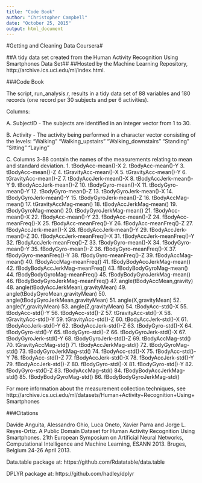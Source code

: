 ```yaml
---
title: "Code Book"
author: "Christopher Campbell"
date: "October 25, 2015"
output: html_document
---
```


#Getting and Cleaning Data Coursera#

##A tidy data set created from the Human Activity Recognition Using Smartphones Data Set##
##Hosted by the Machine Learning Repository, http://archive.ics.uci.edu/ml/index.html.

###Code Book

The script, run_analysis.r, results in a tidy data set of 88 variables and 180 records (one record per 30 subjects and per 6 activities). 

Columns:

A. SubjectID - The subjects are identified in an integer vector from 1 to 30.

B. Activity - The activity being performed in a character vector consisting of the levels:
  "Walking"
  "Walking_upstairs"
  "Walking_downstairs"
  "Standing"
  "Sitting"
  "Laying"
  
C. Columns 3-88 contain the names of the measurements relating to mean and standard deviation.
1.                     tBodyAcc-mean()-X
2.                     tBodyAcc-mean()-Y
3.                     tBodyAcc-mean()-Z
4.                  tGravityAcc-mean()-X
5.                  tGravityAcc-mean()-Y
6.                  tGravityAcc-mean()-Z
7.                 tBodyAccJerk-mean()-X
8.                 tBodyAccJerk-mean()-Y
9.                 tBodyAccJerk-mean()-Z
10.                   tBodyGyro-mean()-X
11.                   tBodyGyro-mean()-Y
12.                   tBodyGyro-mean()-Z
13.               tBodyGyroJerk-mean()-X
14.               tBodyGyroJerk-mean()-Y
15.               tBodyGyroJerk-mean()-Z
16.                   tBodyAccMag-mean()
17.                tGravityAccMag-mean()
18.               tBodyAccJerkMag-mean()
19.                  tBodyGyroMag-mean()
20.              tBodyGyroJerkMag-mean()
21.                    fBodyAcc-mean()-X
22.                    fBodyAcc-mean()-Y
23.                    fBodyAcc-mean()-Z
24.                fBodyAcc-meanFreq()-X
25.                fBodyAcc-meanFreq()-Y
26.                fBodyAcc-meanFreq()-Z
27.                fBodyAccJerk-mean()-X
28.                fBodyAccJerk-mean()-Y
29.                fBodyAccJerk-mean()-Z
30.            fBodyAccJerk-meanFreq()-X
31.            fBodyAccJerk-meanFreq()-Y
32.            fBodyAccJerk-meanFreq()-Z
33.                   fBodyGyro-mean()-X
34.                   fBodyGyro-mean()-Y
35.                   fBodyGyro-mean()-Z
36.               fBodyGyro-meanFreq()-X
37.               fBodyGyro-meanFreq()-Y
38.               fBodyGyro-meanFreq()-Z
39.                   fBodyAccMag-mean()
40.               fBodyAccMag-meanFreq()
41.           fBodyBodyAccJerkMag-mean()
42.       fBodyBodyAccJerkMag-meanFreq()
43.              fBodyBodyGyroMag-mean()
44.          fBodyBodyGyroMag-meanFreq()
45.          fBodyBodyGyroJerkMag-mean()
46.      fBodyBodyGyroJerkMag-meanFreq()
47.          angle(tBodyAccMean,gravity)
48. angle(tBodyAccJerkMean),gravityMean)
49.     angle(tBodyGyroMean,gravityMean)
50. angle(tBodyGyroJerkMean,gravityMean)
51.                 angle(X,gravityMean)
52.                 angle(Y,gravityMean)
53.                 angle(Z,gravityMean)
54.                     tBodyAcc-std()-X
55.                     tBodyAcc-std()-Y
56.                     tBodyAcc-std()-Z
57.                  tGravityAcc-std()-X
58.                  tGravityAcc-std()-Y
59.                  tGravityAcc-std()-Z
60.                 tBodyAccJerk-std()-X
61.                 tBodyAccJerk-std()-Y
62.                 tBodyAccJerk-std()-Z
63.                    tBodyGyro-std()-X
64.                    tBodyGyro-std()-Y
65.                    tBodyGyro-std()-Z
66.                tBodyGyroJerk-std()-X
67.                tBodyGyroJerk-std()-Y
68.                tBodyGyroJerk-std()-Z
69.                    tBodyAccMag-std()
70.                 tGravityAccMag-std()
71.                tBodyAccJerkMag-std()
72.                   tBodyGyroMag-std()
73.               tBodyGyroJerkMag-std()
74.                     fBodyAcc-std()-X
75.                     fBodyAcc-std()-Y
76.                     fBodyAcc-std()-Z
77.                 fBodyAccJerk-std()-X
78.                 fBodyAccJerk-std()-Y
79.                 fBodyAccJerk-std()-Z
80.                    fBodyGyro-std()-X
81.                    fBodyGyro-std()-Y
82.                    fBodyGyro-std()-Z
83.                    fBodyAccMag-std()
84.            fBodyBodyAccJerkMag-std()
85.               fBodyBodyGyroMag-std()
86.           fBodyBodyGyroJerkMag-std()

For more information about the measurement collection techniques, see
http://archive.ics.uci.edu/ml/datasets/Human+Activity+Recognition+Using+Smartphones

###Citations

Davide Anguita, Alessandro Ghio, Luca Oneto, Xavier Parra and Jorge L. Reyes-Ortiz. A Public Domain Dataset for Human Activity Recognition Using Smartphones. 21th European Symposium on Artificial Neural Networks, Computational Intelligence and Machine Learning, ESANN 2013. Bruges, Belgium 24-26 April 2013.

Data.table package at:
https://github.com/Rdatatable/data.table

DPLYR package at:
https://github.com/hadley/dplyr